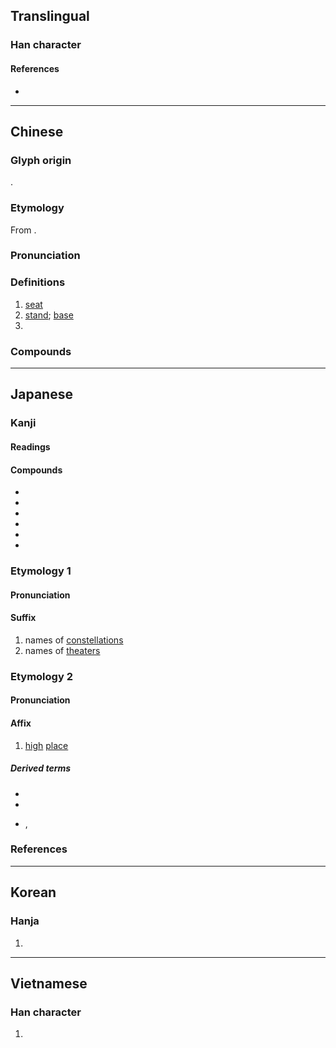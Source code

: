 {{character info/new}}
{{also|坐}}
==Translingual==

===Han character===
{{Han char|rn=53|rad=广|as=07|sn=10|four=00214|canj=IOOG|ids=⿸广坐}}

====References====
* {{Han ref|kx=0346.030|dkj=09319|dj=0655.190|hdz=20886.030|uh=5EA7|ud=24231|bh=AE79|bd=44665}}

----

==Chinese==
{{zh-forms}}

===Glyph origin===
{{Han etym}}
{{Han compound|广|坐|c1=s|c2=p|t1=house on cliff|ls=psc}}.

===Etymology===
From {{och-l|坐|to sit; to be situated}}.

===Pronunciation===
{{zh-pron
|m=zuò
|c=zo6,zo2
|h=pfs=chho
|md=
|mn=qz:chǒ͘/tw,xm,zz:chō/qz:chǒ/tw,xm,zz:chē/twv:chó
|mn_note=chǒ͘/chō - literary; chǒ/chē - vernacular
|w=3zu
|mc=y
|oc=y
|cat=n,cls
}}

===Definitions===
{{zh-hanzi}}

# [[seat]] {{zh-mw|個}}
# [[stand]]; [[base]] {{zh-mw|個}}
# {{zh-classifier|[[building]]s, [[mountain]]s and similar [[immovable]] objects}}

===Compounds===
{{zh-der|就座|大犬星座|寶瓶座|座右銘|座上客|北冕座|咖啡座|側膜胎座|座號|串座|典座|座師|座車|仙后座|天秤座|假座|巨爵座|劃座位|座標|二座|同座|上座|座兒|座次|屈座|天鷹星座|小獅座|座談|御夫座|基座|後座力|後座|天鵝星座|一座|座談會|座落|座艙|座無虛席|座椅|座前|座位|客座教授|巨蛇座|天文座標|巨蟹座|在座|座無空席|博愛座|小熊星座|一座皆驚|上座兒|對號入座|寶座|客座|安座|仙女座|底座|卡座|主座|座子|太座|天體座標|天蠍座|天舟座|大熊星座|座主|天平座|傢伙座兒|官座兒|后座|叫座|八座|公座|人馬座|入座|倒座|天琴座|劍魚座|座頭|星座|扆座|滿座|白羊座|押座文|猊座|獅子座|神座|木上座|睛球座|看座兒的|玉夫座|獵戶座|池座|滿座風生|插座|獵戶星座|海豚座|法座|獵犬座|牧夫座|末座|棺材座子|敬陪末座|摩羯座|須彌座|雙子座|鯨魚座|茶座|英仙座|賓朋滿座|臺座|金牛座|雙魚座|銀河座標|蓮座|舉座|首座|黼座|講座|雅座|零座|鈞座|高朋滿座|飯座兒|處女座|靈座|賣座|隔座|讓座|銀座|飛馬座|鄰座|羅盤座|趕座子|觀音座蓮|綽酒座}}

{{zh-cat|Beginning}}

----

==Japanese==

===Kanji===
{{ja-kanji|grade=6|rs=广07}}

====Readings====
{{ja-readings|goon=[[ざ]] (za)|kanon=[[さ]] (sa)|kun=[[すわる]] (suwaru), [[くら]] (kura), [[います]] (imasu)}}

====Compounds====
{{der-top|Compounds}}
* {{ja-r|座位|ざい|[[seat]]; [[posing]] of [[sit]]ting; [[sitting]] [[sex position]]}}
* {{ja-r|座視|ざし}}
* {{ja-r|座州|ざしゅう}}
* {{ja-r|座礁|ざしょう}}
* {{ja-r|端座|たんざ}}
* {{ja-r|連座|れんざ}}
{{der-bottom}}

===Etymology 1===
{{ja-kanjitab|ざ|yomi=o}}
{{der|ja|ltc|座|sort=さ'}}

====Pronunciation====
{{ja-pron|yomi=goon|ざ|acc=0|acc_ref=DJR,NHK|acc2=1|acc2_ref=NHK}}

====Suffix====
{{ja-pos|suffix|ざ}}

# names of [[constellation]]s
# names of [[theater]]s

===Etymology 2===
{{ja-kanjitab|くら|yomi=k}}

====Pronunciation====
{{ja-pron|yomi=k|くら}}

====Affix====
{{ja-pos|affix|くら}}

# [[high]] [[place]]

=====Derived terms=====
* {{ja-r|位|くらい|[[grade]], [[rank]]}}
* {{ja-r|塒|ねぐら|[[roost]]}}
* {{ja-r|鳥栖|とぐら}} {{ja-r|塒|とぐら}}, {{ja-r|鳥座|とぐら|[[nest]]}}

===References===
<references/>

----

==Korean==

===Hanja===
{{ko-hanja|hangeul=좌|rv=jwa|mr=chwa|y=cwa}}

# {{defn|lang=ko|sort=广07}}

----

==Vietnamese==

===Han character===
{{vi-hantu|[[toạ]], [[toà]], [[phụng]]|rs=广07}}

# {{defn|lang=vi|sort=广07}}